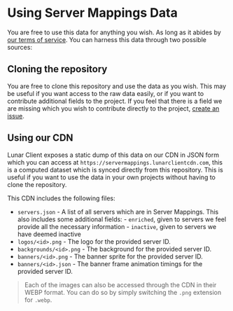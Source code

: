 # Using Server Mappings Data

You are free to use this data for anything you wish. As long as it abides by [our terms of service](https://www.lunarclient.com/terms). You can harness this data through two possible sources:

## Cloning the repository

You are free to clone this repository and use the data as you wish. This may be useful if you want access to the raw data easily, or if you want to contribute additional fields to the project. If you feel that there is a field we are missing which you wish to contribute directly to the project, [create an issue](https://github.com/LunarClient/ServerMappings/issues/new).

## Using our CDN

Lunar Client exposes a static dump of this data on our CDN in JSON form which you can access at `https://servermappings.lunarclientcdn.com`, this is a computed dataset which is synced directly from this repository. This is useful if you want to use the data in your own projects without having to clone the repository.

This CDN includes the following files:

-   `servers.json` - A list of all servers which are in Server Mappings. This also includes some additional fields:
        - `enriched`, given to servers we feel provide all the necessary information
        - `inactive`, given to servers we have deemed inactive
-   `logos/<id>.png` - The logo for the provided server ID.
-   `backgrounds/<id>.png` - The background for the provided server ID.
-   `banners/<id>.png` - The banner sprite for the provided server ID.
-   `banners/<id>.json` - The banner frame animation timings for the provided server ID.

> Each of the images can also be accessed through the CDN in their WEBP format. You can do so by simply switching the `.png` extension for `.webp`.
